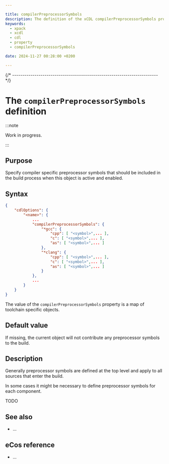 ```yaml
---

title: compilerPreprocessorSymbols
description: The definition of the xCDL compilerPreprocessorSymbols property.
keywords:
  - xpack
  - xcdl
  - cdl
  - property
  - compilerPreprocessorSymbols

date: 2024-11-27 00:28:00 +0200

---
```



{/* ------------------------------------------------------------------------ */}

# The `compilerPreprocessorSymbols` definition

:::note

Work in progress.

:::

## Purpose

Specify compiler specific preprocessor symbols that should be included in the build process when this object is active and enabled.

## Syntax

```json {5}
{
    "cdlOptions": {
        "<name>": {
            ...
            "compilerPreprocessorSymbols": {
                "*gcc": {
                    "cpp": [ "<symbol>",... ],
                    "c": [ "<symbol>",... ],
                    "as": [ "<symbol>",... ]
                },
                "*clang": {
                    "cpp": [ "<symbol>",... ],
                    "c": [ "<symbol>",... ],
                    "as": [ "<symbol>",... ]
                }
            },
            ...
        }
    }
}
```

The value of the `compilerPreprocessorSymbols` property is a map of toolchain specific objects.

## Default value

If missing, the current object will not contribute any preprocessor symbols to the build.

## Description

Generally preprocessor symbols are defined at the top level and apply to all
sources that enter the build.

In some cases it might be necessary to define preprocessor symbols for each
component.

TODO

## See also

- ...

## eCos reference

- ...
